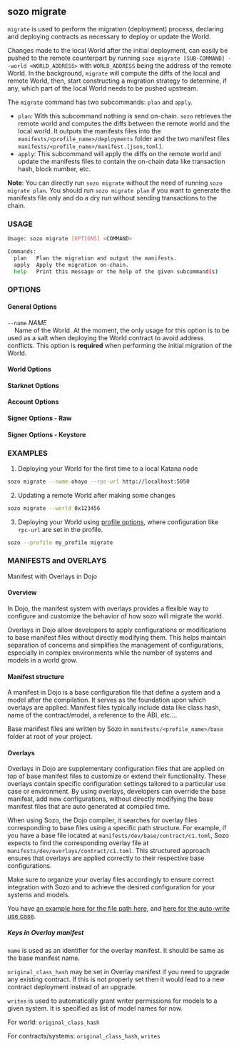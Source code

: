 
## sozo migrate

`migrate` is used to perform the migration (deployment) process, declaring and deploying contracts as necessary to deploy or update the World.

Changes made to the local World after the initial deployment, can easily be pushed to the remote counterpart by running `sozo migrate [SUB-COMMAND] --world <WORLD_ADDRESS>` with `WORLD_ADDRESS` being the address of the remote World. In the background, `migrate` will compute the diffs of the local and remote World, then, start constructing a migration strategy to determine, if any, which part of the local World needs to be pushed upstream.

The `migrate` command has two subcommands: `plan` and `apply`.

-   `plan`: With this subcommand nothing is send on-chain. `sozo` retrieves the remote world and computes the diffs between the remote world and the local world. It outputs the manifests files into the `manifests/<profile_name>/deployments` folder and the two manifest files `manifests/<profile_name>/manifest.[json,toml]`.
-   `apply`: This subcommand will apply the diffs on the remote world and update the manifests files to contain the on-chain data like transaction hash, block number, etc.

**Note**: You can directly run `sozo migrate` without the need of running `sozo migrate plan`. You should run `sozo migrate plan` if you want to generate the manifests file only and do a dry run without sending transactions to the chain.

### USAGE

```sh
Usage: sozo migrate [OPTIONS] <COMMAND>

Commands:
  plan   Plan the migration and output the manifests.
  apply  Apply the migration on-chain.
  help   Print this message or the help of the given subcommand(s)
```

### OPTIONS

#### General Options

`--name` _NAME_  
&nbsp;&nbsp;&nbsp;&nbsp;Name of the World. At the moment, the only usage for this option is to be used as a salt when deploying the World contract to avoid address conflicts. This option is **required** when performing the initial migration of the World.

#### World Options

<WorldOptions />

#### Starknet Options

<StarknetOptions />

#### Account Options

<AccountOptions />

#### Signer Options - Raw

<SignerOptionsRaw />

#### Signer Options - Keystore

<SignerOptionsKeystore />

### EXAMPLES

1. Deploying your World for the first time to a local Katana node

```sh
sozo migrate --name ohayo --rpc-url http://localhost:5050
```

2. Updating a remote World after making some changes

```sh
sozo migrate --world 0x123456
```

3. Deploying your World using [profile options](../common-options/profile.md), where configuration like `rpc-url` are set in the profile.

```sh
sozo --profile my_profile migrate
```

### MANIFESTS and OVERLAYS

Manifest with Overlays in Dojo

#### Overview

In Dojo, the manifest system with overlays provides a flexible way to configure and customize the behavior of how sozo will migrate the world.

Overlays in Dojo allow developers to apply configurations or modifications to base manifest files without directly modifying them.
This helps maintain separation of concerns and simplifies the management of configurations, especially in complex environments while
the number of systems and models in a world grow.

#### Manifest structure

A manifest in Dojo is a base configuration file that define a system and a model after the compilation.
It serves as the foundation upon which overlays are applied. Manifest files typically include data like class hash,
name of the contract/model, a reference to the ABI, etc....

Base manifest files are written by Sozo in `manifests/<profile_name>/base` folder at root of your project.

#### Overlays

Overlays in Dojo are supplementary configuration files that are applied on top of base manifest files to customize or extend their functionality.
These overlays contain specific configuration settings tailored to a particular use case or environment. By using overlays, developers can override
the base manifest, add new configurations, without directly modifying the base manifest files that are auto generated at compiled time.

When using Sozo, the Dojo compiler, it searches for overlay files corresponding to base files using a specific path structure. For example, if you
have a base file located at `manifests/dev/base/contract/c1.toml`, Sozo expects to find the corresponding overlay file at
`manifests/dev/overlays/contract/c1.toml`. This structured approach ensures that overlays are applied correctly to their respective base configurations.

Make sure to organize your overlay files accordingly to ensure correct integration with Sozo and to achieve the desired configuration for your systems
and models.

You have [an example here for the file path here](https://github.com/dojoengine/dojo/tree/d6c3080c7c41552323c86387fcb51c68de076ec4/examples/spawn-and-move/manifests/dev), and [here for the auto-write use case](https://github.com/dojoengine/dojo/blob/d6c3080c7c41552323c86387fcb51c68de076ec4/examples/spawn-and-move/manifests/dev/overlays/contracts/dojo_examples_actions_actions.toml#L4).

##### Keys in Overlay manifest

`name` is used as an identifier for the overlay manifest. It should be same as the base manifest name.

`original_class_hash` may be set in Overlay manifest if you need to upgrade any existing contract. If this is not properly set then it would lead to a new contract deployment instead of an upgrade.

`writes` is used to automatically grant writer permissions for models to a given system. It is specified as list of model names for now.

For world: `original_class_hash`

For contracts/systems: `original_class_hash`, `writes`
